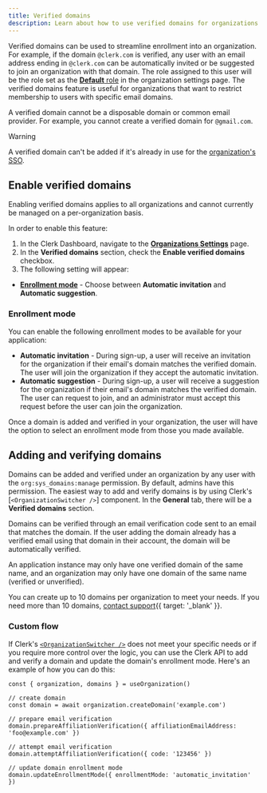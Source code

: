 ```yaml
---
title: Verified domains
description: Learn about how to use verified domains for organizations.
---
```


Verified domains can be used to streamline enrollment into an organization. For example, if the domain `@clerk.com` is verified, any user with an email address ending in `@clerk.com` can be automatically invited or be suggested to join an organization with that domain. The role assigned to this user will be the role set as the [**Default** role](/docs/organizations/roles-permissions#the-default-role-for-members) in the organization settings page. The verified domains feature is useful for organizations that want to restrict membership to users with specific email domains.

A verified domain cannot be a disposable domain or common email provider. For example, you cannot create a verified domain for `@gmail.com`.

> [!WARNING]
> A verified domain can't be added if it's already in use for the [organization's SSO](/docs/organizations/enterprise-sso).

## Enable verified domains

Enabling verified domains applies to all organizations and cannot currently be managed on a per-organization basis.

In order to enable this feature:

1. In the Clerk Dashboard, navigate to the [**Organizations Settings**](https://dashboard.clerk.com/last-active?path=organizations-settings) page.
1. In the **Verified domains** section, check the **Enable verified domains** checkbox.
1. The following setting will appear:

- [**Enrollment mode**](#enrollment-mode) - Choose between **Automatic invitation** and **Automatic suggestion**.

### Enrollment mode

You can enable the following enrollment modes to be available for your application:

- **Automatic invitation** - During sign-up, a user will receive an invitation for the organization if their email's domain matches the verified domain. The user will join the organization if they accept the automatic invitation.
- **Automatic suggestion** - During sign-up, a user will receive a suggestion for the organization if their email's domain matches the verified domain. The user can request to join, and an administrator must accept this request before the user can join the organization.

Once a domain is added and verified in your organization, the user will have the option to select an enrollment mode from those you made available.

## Adding and verifying domains

Domains can be added and verified under an organization by any user with the `org:sys_domains:manage` permission. By default, admins have this permission. The easiest way to add and verify domains is by using Clerk's \[`<OrganizationSwitcher />`] component. In the **General** tab, there will be a **Verified domains** section.

Domains can be verified through an email verification code sent to an email that matches the domain. If the user adding the domain already has a verified email using that domain in their account, the domain will be automatically verified.

An application instance may only have one verified domain of the same name, and an organization may only have one domain of the same name (verified or unverified).

You can create up to 10 domains per organization to meet your needs. If you need more than 10 domains, [contact support](/contact/support){{ target: '_blank' }}.

### Custom flow

If Clerk's [`<OrganizationSwitcher />`](/docs/components/organization/organization-switcher) does not meet your specific needs or if you require more control over the logic, you can use the Clerk API to add and verify a domain and update the domain's enrollment mode. Here's an example of how you can do this:

```tsx
const { organization, domains } = useOrganization()

// create domain
const domain = await organization.createDomain('example.com')

// prepare email verification
domain.prepareAffiliationVerification({ affiliationEmailAddress: 'foo@example.com' })

// attempt email verification
domain.attemptAffiliationVerification({ code: '123456' })

// update domain enrollment mode
domain.updateEnrollmentMode({ enrollmentMode: 'automatic_invitation' })
```
